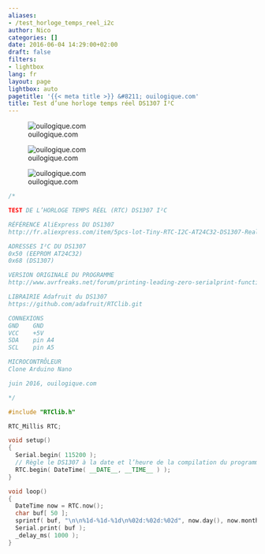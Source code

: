 ```yaml
---
aliases:
- /test_horloge_temps_reel_i2c
author: Nico
categories: []
date: 2016-06-04 14:29:00+02:00
draft: false
filters:
- lightbox
lang: fr
layout: page
lightbox: auto
pagetitle: '{{< meta title >}} &#8211; ouilogique.com'
title: Test d’une horloge temps réel DS1307 I²C
---
```


![ouilogique.com][img_1]

[img_1]: ./images/2016-06-04-test_horloge_temps_reel_i2c_001_lowres.jpg

![ouilogique.com][img_2]

[img_2]: ./images/2016-06-04-test_horloge_temps_reel_i2c_002_lowres.jpg

![ouilogique.com][img_3]

[img_3]: ./images/2016-06-04-test_horloge_temps_reel_i2c_003_lowres.jpg

```c++
/*

TEST DE L’HORLOGE TEMPS RÉEL (RTC) DS1307 I²C

RÉFÉRENCE AliExpress DU DS1307
http://fr.aliexpress.com/item/5pcs-lot-Tiny-RTC-I2C-AT24C32-DS1307-Real-Time-Clock-Module-Board-For-Arduino-With-A/32327865928.html

ADRESSES I²C DU DS1307
0x50 (EEPROM AT24C32)
0x68 (DS1307)

VERSION ORIGINALE DU PROGRAMME
http://www.avrfreaks.net/forum/printing-leading-zero-serialprint-function

LIBRAIRIE Adafruit du DS1307
https://github.com/adafruit/RTClib.git

CONNEXIONS
GND    GND
VCC    +5V
SDA    pin A4
SCL    pin A5

MICROCONTRÔLEUR
Clone Arduino Nano

juin 2016, ouilogique.com

*/

#include "RTClib.h"

RTC_Millis RTC;

void setup()
{
  Serial.begin( 115200 );
  // Règle le DS1307 à la date et l’heure de la compilation du programme
  RTC.begin( DateTime( __DATE__, __TIME__ ) );
}

void loop()
{
  DateTime now = RTC.now();
  char buf[ 50 ];
  sprintf( buf, "\n\n%1d-%1d-%1d\n%02d:%02d:%02d", now.day(), now.month(), now.year(), now.hour(), now.minute(), now.second() );
  Serial.print( buf );
  _delay_ms( 1000 );
}
```
